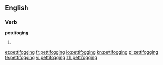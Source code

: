 ==English==

===Verb===
'''pettifoging'''

# {{present participle of|pettifog}}

[[et:pettifogging]]
[[fr:pettifogging]]
[[io:pettifogging]]
[[kn:pettifogging]]
[[pl:pettifogging]]
[[te:pettifogging]]
[[vi:pettifogging]]
[[zh:pettifogging]]